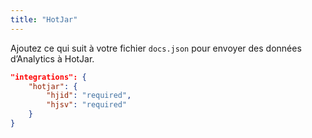```yaml
---
title: "HotJar"
---
```


Ajoutez ce qui suit à votre fichier `docs.json` pour envoyer des données d’Analytics à HotJar.

```json Analytics options in docs.json
"integrations": {
    "hotjar": {
        "hjid": "required",
        "hjsv": "required"
    }
}
```
